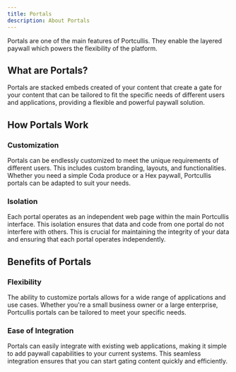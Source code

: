 ```yaml
---
title: Portals
description: About Portals
---
```


Portals are one of the main features of Portcullis. They enable the layered paywall which powers the flexibility of the platform.

## What are Portals?

Portals are stacked embeds created of your content that create a gate for your content that can be tailored to fit the specific needs of different users and applications, providing a flexible and powerful paywall solution.

## How Portals Work

### Customization

Portals can be endlessly customized to meet the unique requirements of different users. This includes custom branding, layouts, and functionalities. Whether you need a simple Coda produce or a Hex paywall, Portcullis portals can be adapted to suit your needs.

### Isolation

Each portal operates as an independent web page within the main Portcullis interface. This isolation ensures that data and code from one portal do not interfere with others. This is crucial for maintaining the integrity of your data and ensuring that each portal operates independently.

## Benefits of Portals

### Flexibility

The ability to customize portals allows for a wide range of applications and use cases. Whether you're a small business owner or a large enterprise, Portcullis portals can be tailored to meet your specific needs.

### Ease of Integration

Portals can easily integrate with existing web applications, making it simple to add paywall capabilities to your current systems. This seamless integration ensures that you can start gating content quickly and efficiently.
